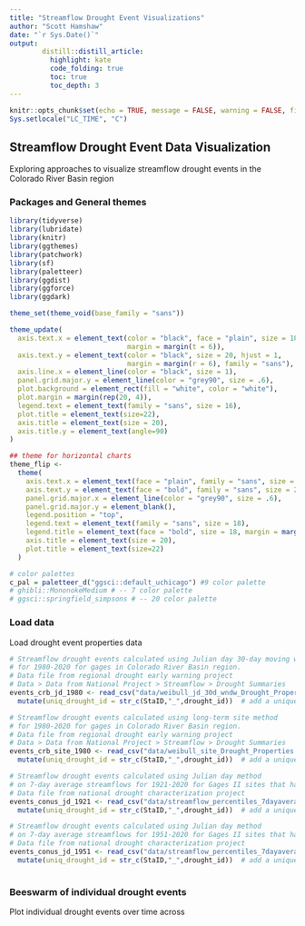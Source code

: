 ```yaml
---
title: "Streamflow Drought Event Visualizations"
author: "Scott Hamshaw"
date: "`r Sys.Date()`"
output: 
        distill::distill_article:
          highlight: kate
          code_folding: true  
          toc: true            
          toc_depth: 3
---
```


```r
knitr::opts_chunk$set(echo = TRUE, message = FALSE, warning = FALSE, fig.width = 12, fig.height = 8)
Sys.setlocale("LC_TIME", "C")
```

## Streamflow Drought Event Data Visualization

Exploring approaches to visualize streamflow drought events in the Colorado River Basin region

### Packages and General themes

```r
library(tidyverse)
library(lubridate)
library(knitr)
library(ggthemes)
library(patchwork)
library(sf)
library(paletteer)
library(ggdist)
library(ggforce)
library(ggdark)
```

```r
theme_set(theme_void(base_family = "sans"))

theme_update(
  axis.text.x = element_text(color = "black", face = "plain", size = 18, 
                             margin = margin(t = 6)),
  axis.text.y = element_text(color = "black", size = 20, hjust = 1, 
                             margin = margin(r = 6), family = "sans"),
  axis.line.x = element_line(color = "black", size = 1),
  panel.grid.major.y = element_line(color = "grey90", size = .6),
  plot.background = element_rect(fill = "white", color = "white"),
  plot.margin = margin(rep(20, 4)),
  legend.text = element_text(family = "sans", size = 16),
  plot.title = element_text(size=22),
  axis.title = element_text(size = 20),
  axis.title.y = element_text(angle=90)
)

## theme for horizontal charts
theme_flip <-
  theme(
    axis.text.x = element_text(face = "plain", family = "sans", size = 18),
    axis.text.y = element_text(face = "bold", family = "sans", size = 22),
    panel.grid.major.x = element_line(color = "grey90", size = .6),
    panel.grid.major.y = element_blank(),
    legend.position = "top", 
    legend.text = element_text(family = "sans", size = 18),
    legend.title = element_text(face = "bold", size = 18, margin = margin(b = 25)),
    axis.title = element_text(size = 20),
    plot.title = element_text(size=22)
  )

# color palettes
c_pal = paletteer_d("ggsci::default_uchicago") #9 color palette
# ghibli::MononokeMedium # -- 7 color palette
# ggsci::springfield_simpsons # -- 20 color palette

```

### Load data

Load drought event properties data

```r
# Streamflow drought events calculated using Julian day 30-day moving window method 
# for 1980-2020 for gages in Colorado River Basin region. 
# Data file from regional drought early warning project 
# Data > Data from National Project > Streamflow > Drought Summaries
events_crb_jd_1980 <- read_csv("data/weibull_jd_30d_wndw_Drought_Properties.csv") %>% 
  mutate(uniq_drought_id = str_c(StaID,"_",drought_id))  # add a unique drought ID across all sites

# Streamflow drought events calculated using long-term site method 
# for 1980-2020 for gages in Colorado River Basin region. 
# Data file from regional drought early warning project 
# Data > Data from National Project > Streamflow > Drought Summaries
events_crb_site_1980 <- read_csv("data/weibull_site_Drought_Properties.csv") %>% 
  mutate(uniq_drought_id = str_c(StaID,"_",drought_id))  # add a unique drought ID across all sites

# Streamflow drought events calculated using Julian day method 
# on 7-day average streamflows for 1921-2020 for Gages II sites that have sufficient records. 
# Data file from national drought characterization project 
events_conus_jd_1921 <- read_csv("data/streamflow_percentiles_7dayaverage_1921-2020_weibull_jd_Drought_Properties.csv") %>% 
  mutate(uniq_drought_id = str_c(StaID,"_",drought_id))  # add a unique drought ID across all sites

# Streamflow drought events calculated using Julian day method 
# on 7-day average streamflows for 1951-2020 for Gages II sites that have sufficient records. 
# Data file from national drought characterization project 
events_conus_jd_1951 <- read_csv("data/streamflow_percentiles_7dayaverage_1921-2020_weibull_jd_Drought_Properties.csv") %>% 
  mutate(uniq_drought_id = str_c(StaID,"_",drought_id))  # add a unique drought ID across all sites
 
```


### Beeswarm of individual drought events

Plot individual drought events over time across

```r

```

